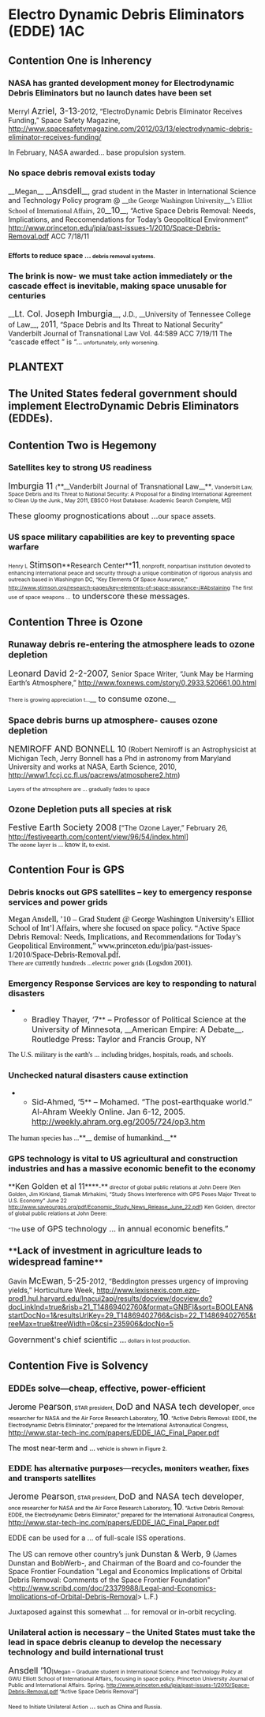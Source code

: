 =Electro Dynamic Debris Eliminators (EDDE) 1AC= 
==Contention One is Inherency== 
===<span style="font-size: 12pt;">NASA has granted development money for Electrodynamic Debris Eliminators but no launch dates have been set</span>=== 
Merryl <span style="font-size: 13pt;">Azriel, 3-13</span>-2012, “ElectroDynamic Debris Eliminator Receives Funding,” Space Safety Magazine, http://www.spacesafetymagazine.com/2012/03/13/electrodynamic-debris-eliminator-receives-funding/

In February, NASA awarded...<span class="Style"> base propulsion system.</span>
=== === 
===No space debris removal exists today=== 
__Megan__ <span class="StyleStyleBold12pt">__<span style="font-size: 13pt;">Ansdell</span>__</span>, grad student in the Master in International Science and Technology Policy program @ <span class="Heading3Char">__<span style="font-family: 'Times New Roman';">the George Washington University</span>__</span><span style="font-family: 'Times New Roman';">’s Elliot School of International Affairs</span>, 20<span class="StyleStyleBold12pt">__<span style="font-size: 13pt;">10</span>__</span>, “Active Space Debris Removal: Needs, Implications, and Reccomendations for Today’s Geopolitical Environment” http://www.princeton.edu/jpia/past-issues-1/2010/Space-Debris-Removal.pdf ACC 7/18/11
===<span style="font-size: 10pt;">Efforts to reduce space ...</span><span style="font-size: 8pt;"> debris removal systems.</span>=== 
===The brink is now- we must take action immediately or the cascade effect is inevitable, making space unusable for centuries=== 
<span class="StyleStyleBold12pt">__<span style="font-size: 13pt;">Lt. Col. Joseph Imburgia</span>__</span>, J.D., __University of Tennessee College of Law__, 20<span style="font-size: 13pt;">11</span>, “Space Debris and Its Threat to National Security” Vanderbilt Journal of Transnational Law Vol. 44:589 ACC 7/19/11
The “cascade effect<span class="Style"> ” is “...</span><span style="font-size: 8pt;"> unfortunately, only worsening.</span>
==PLANTEXT== 
==The United States federal government should implement ElectroDynamic Debris Eliminators (EDDEs).== 
== == 


==<span style="text-align: left;">Contention Two is Hegemony</span>== 
===Satellites key to strong US readiness=== 
<span style="font-size: 13pt;">Imburgia 11 </span><span style="font-size: 8pt;">(</span>**__Vanderbilt Journal of Transnational Law__**<span style="font-size: 8pt;">, Vanderbilt Law, Space Debris and Its Threat to National Security: A Proposal for a Binding International Agreement to Clean Up the Junk., May 2011, EBSCO Host Database: Academic Search Complete, MS)</span>

<span style="font-size: 12pt;">These gloomy prognostications about ...</span>our space assets<span class="Style">.</span>
=== === 
===<span class="Style">US space military capabilities are key to preventing space warfare</span>=== 
<span style="font-size: 8pt;">Henry L </span><span style="font-size: 13pt;">Stimson</span><span class="Style">**Research Center**</span><span style="font-size: 13pt;">11</span><span style="font-size: 8pt;">, nonproﬁt, nonpartisan institution devoted to enhancing international peace and security through a unique combination of rigorous analysis and outreach based in Washington DC, “Key Elements Of Space Assurance,” http://www.stimson.org/research-pages/key-elements-of-space-assurance-/#Abstaining</span>
<span style="font-size: 8pt;">The first use of space weapons ...</span><span style="font-size: 12pt;"> to underscore these messages.</span>

<span style="display: block; text-align: left;"> </span>
==<span style="text-align: left;">Contention Three is Ozone</span>== 
===<span style="font-size: 13pt;">Runaway debris re-entering the atmosphere leads to ozone depletion</span>=== 
<span style="font-size: 13pt;">Leonard David 2-2-2007, </span>Senior Space Writer, “Junk May be Harming Earth’s Atmosphere,” http://www.foxnews.com/story/0,2933,520661,00.html

<span style="font-size: 8pt;">There is growing appreciation t...</span>__<span style="font-size: 12pt;"> to consume ozone.</span>__
=== === 
===<span style="font-size: 13pt;">Space debris burns up atmosphere- causes ozone depletion</span>=== 
<span style="font-size: 13pt;">NEMIROFF AND BONNELL 10</span> (Robert Nemiroff is an Astrophysicist at Michigan Tech, Jerry Bonnell has a Phd in astronomy from Maryland University and works at NASA, Earth Science, 2010, http://www1.fccj.cc.fl.us/pacrews/atmosphere2.htm)

<span style="font-size: 8pt;">Layers of the atmosphere are ... gradually fades to space </span>

===<span style="font-size: 13pt;">Ozone Depletion puts all species at risk</span>=== 
<span style="font-size: 13pt;">Festive Earth Society 2008</span> [“The Ozone Layer,” February 26, http://festiveearth.com/content/view/96/54/index.html]
<span style="text-align: left;"><span style="display: block; text-align: left;"><span style="color: windowtext; font-family: 'Times New Roman'; font-size: 10pt;">The ozone layer is ... </span><span style="color: windowtext; font-family: 'Times New Roman';">know it,</span><span style="color: windowtext; font-family: 'Times New Roman'; font-size: 10pt;"> to exist</span><span style="color: windowtext; font-family: 'Times New Roman';">. </span></span></span>



==<span style="text-align: left;">Contention Four is GPS</span>== 

===Debris knocks out GPS satellites – key to emergency response services and power grids=== 
<span style="text-align: left;"><span style="display: block; text-align: left;"><span style="color: windowtext; font-family: 'Times New Roman'; font-size: 12pt;">Megan Ansdell, ’10 – Grad Student @ George Washington University’s Elliot School of Int’l Affairs, where she focused on space policy. “Active Space Debris Removal: Needs, Implications, and Recommendations for Today’s Geopolitical Environment,” www.princeton.edu/jpia/past-issues-1/2010/Space-Debris-Removal.pdf. </span></span></span>
<span style="display: block; text-align: left;">
</span>
<span style="text-align: left;"><span style="display: block; text-align: left;"><span style="color: windowtext; font-family: 'Times New Roman'; font-size: 10pt;">There are</span><span style="color: windowtext; font-family: 'Times New Roman';"> currently </span><span style="color: windowtext; font-family: 'Times New Roman'; font-size: 10pt;">hundreds ...electric power grids</span><span style="color: windowtext; font-family: 'Times New Roman';"> (Logsdon 2001). </span></span></span>

===Emergency Response Services are key to responding to natural disasters=== 
**<span style="font-size: 12pt;">Bradley Thayer, ‘7</span>**<span style="font-size: 12pt;"> – Professor of Political Science at the University of Minnesota, __American Empire: A Debate__. Routledge Press: Taylor and Francis Group, NY</span>
<span style="display: block; text-align: left;">
</span>
<span style="text-align: left;"><span style="display: block; text-align: left;"><span style="color: windowtext; font-family: 'Times New Roman';">The U.S. military is the earth's ... including bridges, hospitals, roads, and schools. </span></span></span>
===Unchecked natural disasters cause extinction=== 
**<span style="font-size: 12pt;">Sid-Ahmed, ‘5</span>**<span style="font-size: 12pt;"> – Mohamed. “The post-earthquake world.” Al-Ahram Weekly Online. Jan 6-12, 2005. http://weekly.ahram.org.eg/2005/724/op3.htm</span>
<span style="display: block; text-align: left;">
</span>
<span style="text-align: left;"><span style="display: block; text-align: left;"><span style="color: windowtext; font-family: 'Times New Roman';">The human species has ...</span>**__<span style="color: windowtext; font-family: 'Times New Roman'; font-size: 12pt;"> demise of humankind.</span>__**</span></span>

===<span class="Style">GPS technology is vital to US agricultural and construction industries and has a massive economic benefit to the economy</span>=== 
<span class="Style">**<span style="font-size: 12pt;">Ken Golden et al 11</span>****<span style="font-size: 8pt;">-</span>**</span><span style="font-size: 8pt;"> director of global public relations at John Deere (Ken Golden, Jim Kirkland, Siamak Mirhakimi, “Study Shows Interference with GPS Poses Major Threat to U.S. Economy” June 22 http://www.saveourgps.org/pdf/Economic_Study_News_Release_June_22.pdf) Ken Golden, director of global public relations at John Deere: </span>

<span style="font-size: 8pt;">“The </span><span style="font-size: 12pt;">use of GPS technology ... in annual economic benefits.” </span>

===<span class="Style">**<span style="font-size: 14pt;">Lack of investment in agriculture leads to widespread famine</span>**</span>=== 
<span class="Style">Gavin </span><span style="font-size: 13pt;">McEwan</span><span class="Style">, </span><span style="font-size: 13pt;">5-25</span><span class="Style">-2012, “Beddington presses urgency of improving yields,” Horticulture Week, http://www.lexisnexis.com.ezp-prod1.hul.harvard.edu/lnacui2api/results/docview/docview.do?docLinkInd=true&risb=21_T14869402760&format=GNBFI&sort=BOOLEAN&startDocNo=1&resultsUrlKey=29_T14869402766&cisb=22_T14869402765&treeMax=true&treeWidth=0&csi=235906&docNo=5</span>

<span style="font-size: 12pt;">Government's chief scientific ...</span><span style="font-size: 8pt;"> dollars in lost production.</span>




==<span style="text-align: left;">Contention Five is Solvency</span>== 
===<span style="font-size: 13pt;">EDDEs solve—cheap, effective, power-efficient </span>=== 
<span style="color: windowtext; font-size: 12pt;">Jerome P</span><span style="color: windowtext; font-size: 13pt;">earson</span><span style="color: windowtext; font-size: 8pt;">, STAR president, </span><span style="color: windowtext; font-size: 13pt;">DoD and NASA tech developer</span><span style="color: windowtext; font-size: 8pt;">, once researcher for NASA and the Air Force Research Laboratory, </span><span style="color: windowtext; font-size: 13pt;">10</span><span style="color: windowtext; font-size: 8pt;">. “Active Debris Removal: EDDE, the Electrodynamic Debris Eliminator,” prepared for the International Astronautical Congress, </span><span class="Hyperlink1">http://www.star-tech-inc.com/papers/EDDE_IAC_Final_Paper.pdf</span>

<span style="color: windowtext;">The most near-term and ...</span><span style="color: windowtext; font-size: 8pt;"> vehicle is shown in Figure 2. </span>
===<span style="color: windowtext; font-family: 'Times New Roman'; font-size: 13pt;">EDDE has alternative purposes—recycles, monitors weather, fixes and transports satellites</span>=== 
<span style="font-size: 13pt;">Jerome Pearson</span><span style="color: windowtext; font-size: 8pt;">, STAR president, </span><span style="font-size: 13pt;">DoD and NASA tech developer</span><span style="color: windowtext; font-size: 8pt;">, once researcher for NASA and the Air Force Research Laboratory, </span><span style="color: windowtext; font-size: 13pt;">10</span><span style="color: windowtext; font-size: 8pt;">. “Active Debris Removal: EDDE, the Electrodynamic Debris Eliminator,” prepared for the International Astronautical Congress, </span><span class="Hyperlink1">http://www.star-tech-inc.com/papers/EDDE_IAC_Final_Paper.pdf</span>

<span class="DebateUnderline">EDDE can be used for a ...</span> of full-scale ISS operations. 

The US can remove other country’s junk
<span style="font-size: 12pt;">Dunstan & Werb, 9</span> (James Dunstan and BobWerb-, and Chairman of the Board and co-founder the Space Frontier Foundation "<span class="notranslate">Legal and Economics Implications of Orbital Debris Removal: Comments of the Space Frontier Foundation" <http://www.scribd.com/doc/23379988/Legal-and-Economics-Implications-of-Orbital-Debris-Removal> L.F.)</span>

<span class="notranslate">Juxtaposed against this somewhat ...</span> for removal or in-orbit recycling.


===Unilateral action is necessary – the United States must take the lead in space debris cleanup to develop the necessary technology and build international trust=== 
<span style="font-size: 13pt;">Ansdell ’10</span><span style="font-size: 8pt;">[Megan – Graduate student in International Science and Technology Policy at GWU Elliott School of International Affairs, focusing in space policy. Princeton University Journal of Public and International Affairs. Spring. </span><span class="Hyperlink1" style="font-size: 8pt;">http://www.princeton.edu/jpia/past-issues-1/2010/Space-Debris-Removal.pdf</span><span style="font-size: 8pt;"> “Active Space Debris Removal”]</span>

<span style="font-size: 8pt;">Need to Initiate Unilateral Action </span>...<span style="font-size: 8pt;"> such as China and Russia.</span>